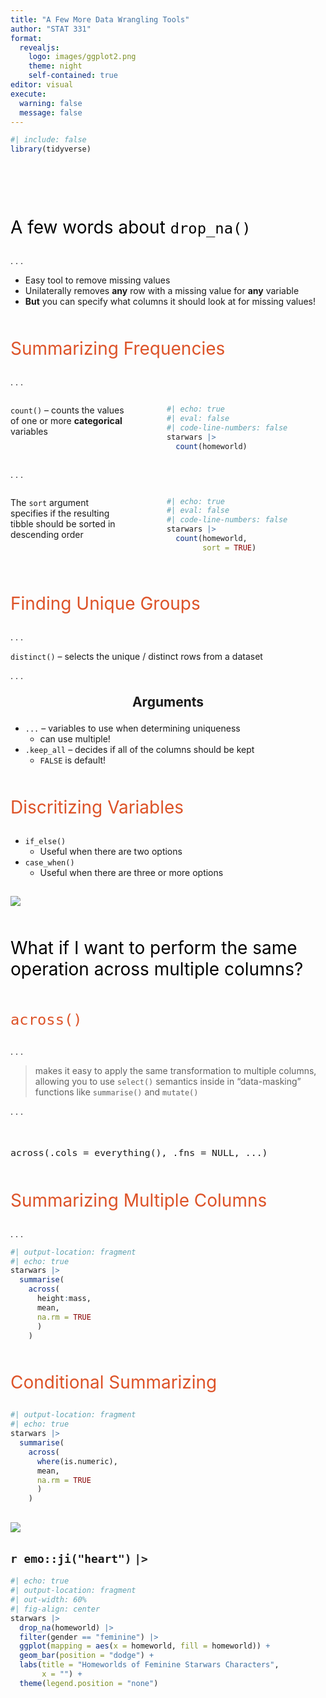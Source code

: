 ```yaml
---
title: "A Few More Data Wrangling Tools"
author: "STAT 331"
format: 
  revealjs:
    logo: images/ggplot2.png
    theme: night
    self-contained: true
editor: visual
execute: 
  warning: false
  message: false
---
```


```r
#| include: false
library(tidyverse)
```

##  {background-color="#D4D4D4"}

::: {style="margin-top: 100px; font-size: 2em; color: #000000;"}
A few words about `drop_na()`
:::

. . .

::: {.incremental}
-   Easy tool to remove missing values
-   Unilaterally removes **any** row with a missing value for **any** variable
-   **But** you can specify what columns it should look at for missing values!
:::

##

::: {style="margin-top: 50px; font-size: 2em; color: #dd5227;"}
Summarizing Frequencies
:::

. . .

::: columns
::: {.column width="40%"}
`count()` -- counts the values of one or more **categorical** variables
:::

::: {.column width="5%"}
:::

::: {.column width="55%"}
```r
#| echo: true
#| eval: false
#| code-line-numbers: false
starwars |> 
  count(homeworld)
```
:::
:::

. . .

::: columns
::: {.column width="40%"}
The `sort` argument specifies if the resulting tibble should be sorted in
descending order
:::

::: {.column width="5%"}
:::

::: {.column width="55%"}
```r
#| echo: true
#| eval: false
#| code-line-numbers: false
starwars |> 
  count(homeworld, 
        sort = TRUE)
```
:::
:::


##

::: {style="margin-top: 50px; font-size: 2em; color: #dd5227;"}
Finding Unique Groups
:::

. . .

`distinct()` -- selects the unique / distinct rows from a dataset

. . .

<center>
::: {style="font-size: 1.5em;"}
**Arguments**
:::
</center>

::: {.incremental}
-   `...` -- variables to use when determining uniqueness
    -   can use multiple!

-   `.keep_all` -- decides if all of the columns should be kept
    -   `FALSE` is default!
:::

##

::: {style="margin-top: 50px; font-size: 2em; color: #dd5227;"}
Discritizing Variables
:::

::: {.incremental}
-   `if_else()`
    -   Useful when there are two options

-   `case_when()`
    -   Useful when there are three or more options
:::

##

![](images/case_when_horst.png)

##  {background-color="#D4D4D4"}

::: {style="margin-top: 50px; font-size: 2em; color: #000000;"}
What if I want to perform the same operation across multiple columns?
:::

##

::: {style="margin-top: 50px; font-size: 2em; color: #dd5227;"}
`across()`
:::

. . .

> makes it easy to apply the same transformation to multiple columns, allowing
> you to use `select()` semantics inside in "data-masking" functions like
> `summarise()` and `mutate()`

. . .

</br>

::: {style="font-size: 1.25em;"}
`across(.cols = everything(), .fns = NULL, ...)`
:::

<!-- `.cols` -- columns in data to select -->
<!-- `.fns` -- functions to apply to selected columns -->
<!-- `...` -- additional arguments for the function calls (from `.fns`) -->

##

::: {style="margin-top: 50px; font-size: 2em; color: #dd5227;"}
Summarizing Multiple Columns
:::

. . .


```r
#| output-location: fragment
#| echo: true
starwars |> 
  summarise(
    across(
      height:mass, 
      mean, 
      na.rm = TRUE
      )
    )
```

##

::: {style="margin-top: 50px; font-size: 2em; color: #dd5227;"}
Conditional Summarizing
:::

```r
#| output-location: fragment
#| echo: true
starwars |> 
  summarise(
    across(
      where(is.numeric), 
      mean, 
      na.rm = TRUE
      )
    )

```

##

![](images/across_horst.png)

## `r emo::ji("heart")` `|>`

```r
#| echo: true
#| output-location: fragment
#| out-width: 60%
#| fig-align: center
starwars |> 
  drop_na(homeworld) |> 
  filter(gender == "feminine") |>
  ggplot(mapping = aes(x = homeworld, fill = homeworld)) + 
  geom_bar(position = "dodge") + 
  labs(title = "Homeworlds of Feminine Starwars Characters", 
       x = "") + 
  theme(legend.position = "none")
  
```

